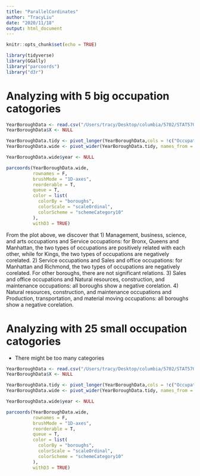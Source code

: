 ```yaml
---
title: "ParallelCordinates"
author: "TracyLiu"
date: "2020/11/18"
output: html_document
---
```


```r
knitr::opts_chunk$set(echo = TRUE)
```

```r
library(tidyverse)
library(GGally)
library("parcoords")
library("d3r")
```

# Analyzing with 5 big occupation catogories
```r
YearBoroughData <- read.csv("/Users/tracy/Desktop/columbia/5702/STAT5702_NYC_Employment_Analysis/DataPreprocessing/Data/Preprocess_ClevelandDotPlot/OccupationByYearBorough.csv")
YearBoroughData$X <- NULL

YearBoroughData.tidy <- pivot_longer(YearBoroughData,cols = !c("Occupations","year"), names_to = "boroughs", values_to = "NumEmp")
YearBoroughData.wide <- pivot_wider(YearBoroughData.tidy, names_from = Occupations, values_from = NumEmp)

YearBoroughData.wide$year <- NULL

parcoords(YearBoroughData.wide,
          rownames = F,
          brushMode = "1D-axes",
          reorderable = T,
          queue = T,
          color = list(
            colorBy = "boroughs",
            colorScale = "scaleOrdinal",
            colorScheme = "schemeCategory10"
          ),
          withD3 = TRUE) 
```
From the plot above, we discover that
1) Management, business, science, and arts occupations and Service occupations: for Bronx, Queens and Manhattan, the two types of occupations are positively related with each other, while for Kings, the two types of occupations are negatively corelated.
2) Service occupations and Sales and office occupations: for Manhattan and Richmond, the two types of occupations are negatively corelated. For other boroughs, there are not significant relations.
3) Sales and office occupations and Natural resources, construction, and maintenance occupations: all boroughs show a negative corelation.
4) Natural resources, construction, and maintenance occupations and Production, transportation, and material moving occupations: all boroughs show a negative corelation.

# Analyzing with 25 small occupation catogories
  * There might be too many categories
```r
YearBoroughData <- read.csv("/Users/tracy/Desktop/columbia/5702/STAT5702_NYC_Employment_Analysis/DataPreprocessing/Data/Preprocess_ClevelandDotPlot/OccupationByYearBorough_small.csv")
YearBoroughData$X <- NULL

YearBoroughData.tidy <- pivot_longer(YearBoroughData,cols = !c("Occupations","year"), names_to = "boroughs", values_to = "NumEmp")
YearBoroughData.wide <- pivot_wider(YearBoroughData.tidy, names_from = Occupations, values_from = NumEmp)

YearBoroughData.wide$year <- NULL

parcoords(YearBoroughData.wide,
          rownames = F,
          brushMode = "1D-axes",
          reorderable = T,
          queue = T,
          color = list(
            colorBy = "boroughs",
            colorScale = "scaleOrdinal",
            colorScheme = "schemeCategory10"
          ),
          withD3 = TRUE) 
```